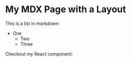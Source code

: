 # My MDX Page with a Layout

This is a list in markdown:

- One
    - Two
    - Three

Checkout my React component:
